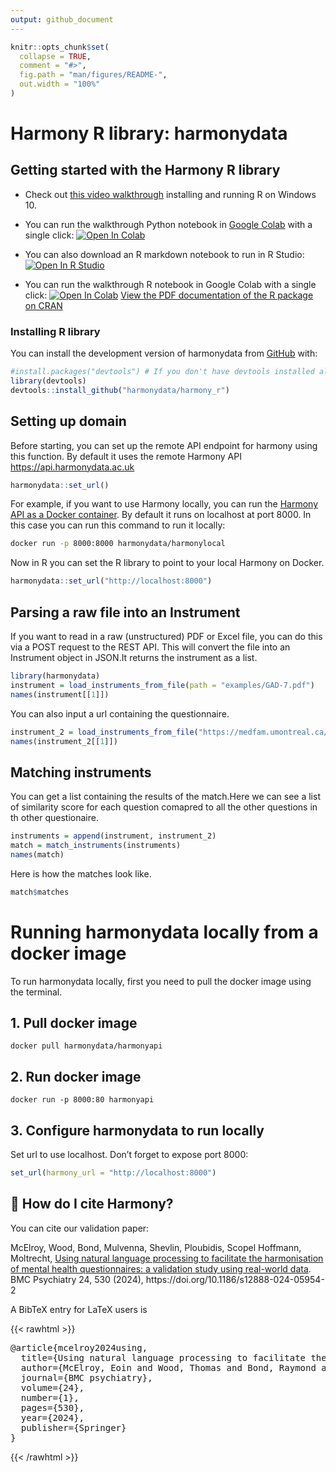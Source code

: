 ```yaml
---
output: github_document
---
```


<!-- README.md is generated from README.Rmd. Please edit that file -->

```r
knitr::opts_chunk$set(
  collapse = TRUE,
  comment = "#>",
  fig.path = "man/figures/README-",
  out.width = "100%"
)
```

# Harmony R library: harmonydata

## Getting started with the Harmony R library

* Check out [this video walkthrough](https://www.youtube.com/watch?v=hFqg6T_BqZc&t=1s) installing and running R on Windows 10.

* You can run the walkthrough Python notebook in [Google Colab](https://colab.research.google.com/github/harmonydata/harmony/blob/main/Harmony_example_walkthrough.ipynb) with a single click: <a href="https://colab.research.google.com/github/harmonydata/harmony/blob/main/Harmony_example_walkthrough.ipynb" target="_parent"><img src="https://colab.research.google.com/assets/colab-badge.svg" alt="Open In Colab"/></a>

* You can also download an R markdown notebook to run in R Studio: <a href="https://harmonydata.ac.uk/harmony_r_example.nb.html" target="_parent"><img src="https://img.shields.io/badge/RStudio-4285F4" alt="Open In R Studio"/></a>

* You can run the walkthrough R notebook in Google Colab with a single click: <a href="https://colab.research.google.com/github/harmonydata/experiments/blob/main/Harmony_R_example.ipynb" target="_parent"><img src="https://colab.research.google.com/assets/colab-badge.svg" alt="Open In Colab"/></a> [View the PDF documentation of the R package on CRAN](https://cran.r-project.org/web/packages/harmonydata/harmonydata.pdf)



### Installing R library

You can install the development version of harmonydata from [GitHub](https://github.com/harmonydata/harmony_r) with:

```r
#install.packages("devtools") # If you don't have devtools installed already.
library(devtools)
devtools::install_github("harmonydata/harmony_r")
```

## Setting up domain

Before starting, you can set up the remote API endpoint for harmony using this function. By default it uses the remote Harmony API [https://api.harmonydata.ac.uk](https://api.harmonydata.ac.uk){.uri}



```r
harmonydata::set_url()
```

For example, if you want to use Harmony locally, you can run the [Harmony API as a Docker container](https://github.com/harmonydata/harmonyapi). By default it runs on localhost at port 8000. In this case you can run this command to run it locally:

```bash
docker run -p 8000:8000 harmonydata/harmonylocal
```

Now in R you can set the R library to point to your local Harmony on Docker.

```r
harmonydata::set_url("http://localhost:8000")
```

## Parsing a raw file into an Instrument

If you want to read in a raw (unstructured) PDF or Excel file, you can do this via a POST request to the REST API. This will convert the file into an Instrument object in JSON.It returns the instrument as a list.

```r
library(harmonydata)
instrument = load_instruments_from_file(path = "examples/GAD-7.pdf")
names(instrument[[1]])

```

You can also input a url containing the questionnaire.

```r
instrument_2 = load_instruments_from_file("https://medfam.umontreal.ca/wp-content/uploads/sites/16/GAD-7-fran%C3%A7ais.pdf") 
names(instrument_2[[1]])
```

## Matching instruments

You can get a list containing the results of the match.Here we can see a list of similarity score for each question comapred to all the other questions in th other questionaire.

```r
instruments = append(instrument, instrument_2)
match = match_instruments(instruments)
names(match)
```

Here is how the matches look like.

```r

match$matches
```

# Running harmonydata locally from a docker image

To run harmonydata locally, first you need to pull the docker image using the terminal.

## 1. Pull docker image

``` shell
docker pull harmonydata/harmonyapi
```

## 2. Run docker image

``` shell
docker run -p 8000:80 harmonyapi
```

## 3. Configure harmonydata to run locally

Set url to use localhost. Don't forget to expose port 8000:

```r
set_url(harmony_url = "http://localhost:8000")
```


## 📜 How do I cite Harmony?

You can cite our validation paper:

 McElroy, Wood, Bond, Mulvenna, Shevlin, Ploubidis, Scopel Hoffmann, Moltrecht, [Using natural language processing to facilitate the harmonisation of mental health questionnaires: a validation study using real-world data](https://bmcpsychiatry.biomedcentral.com/articles/10.1186/s12888-024-05954-2#citeas). BMC Psychiatry 24, 530 (2024), https://doi.org/10.1186/s12888-024-05954-2
 

A BibTeX entry for LaTeX users is

{{< rawhtml >}}
<pre>
@article{mcelroy2024using,
  title={Using natural language processing to facilitate the harmonisation of mental health questionnaires: a validation study using real-world data},
  author={McElroy, Eoin and Wood, Thomas and Bond, Raymond and Mulvenna, Maurice and Shevlin, Mark and Ploubidis, George B and Hoffmann, Mauricio Scopel and Moltrecht, Bettina},
  journal={BMC psychiatry},
  volume={24},
  number={1},
  pages={530},
  year={2024},
  publisher={Springer}
}
</pre>
{{< /rawhtml >}}

